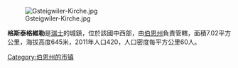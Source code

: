 [[Image:Gsteigwiler-Kirche.jpg|right]]

'''格斯泰格維勒'''是[[瑞士|瑞士]]的城鎮，位於該國中西部，由[[伯恩州|伯恩州]]負責管轄，面積7.02平方公里，海拔高度645米，2011年人口420，人口密度每平方公里60人。

{{Switzerland-geo-stub}}
[[Category:伯恩州的市镇|Category:伯恩州的市镇]]